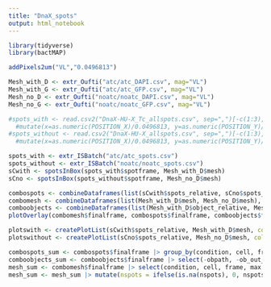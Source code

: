 ```yaml
---
title: "DnaX_spots"
output: html_notebook
---
```




```r
library(tidyverse)
library(bactMAP)
```


```r
addPixels2um("VL","0.0496813")

Mesh_with_D <- extr_Oufti("atc/atc_DAPI.csv", mag="VL")
Mesh_with_G <- extr_Oufti("atc/atc_GFP.csv", mag="VL")
Mesh_no_D <- extr_Oufti("noatc/noatc_DAPI.csv", mag="VL")
Mesh_no_G <- extr_Oufti("noatc/noatc_GFP.csv", mag="VL")
```


```r

#spots_with <- read.csv2("DnaX-HU-X_Tc_allspots.csv", sep=",")[-c(1:3),] |>
  #mutate(x=as.numeric(POSITION_X)/0.0496813, y=as.numeric(POSITION_Y)/0.0496813, frame=as.numeric(FRAME)+1)
#spots_without <- read.csv2("DnaX-HU-X_allspots.csv", sep=",")[-c(1:3),] |>
  #mutate(x=as.numeric(POSITION_X)/0.0496813, y=as.numeric(POSITION_Y)/0.0496813, frame=as.numeric(FRAME)+1)

spots_with <- extr_ISBatch("atc/atc_spots.csv")
spots_without <- extr_ISBatch("noatc/noatc_spots.csv")
sCwith <- spotsInBox(spots_with$spotframe, Mesh_with_D$mesh)
sCno <- spotsInBox(spots_without$spotframe, Mesh_no_D$mesh)

combospots <- combineDataframes(list(sCwith$spots_relative, sCno$spots_relative), listofconditions=list("Tc", "no Tc"))
combomesh <- combineDataframes(list(Mesh_with_D$mesh, Mesh_no_D$mesh), listofconditions=list("Tc", "no Tc"))
comboobjects <- combineDataframes(list(Mesh_with_D$object_relative, Mesh_no_D$object_relative), listofconditions=list("Tc", "no Tc"))
plotOverlay(combomesh$finalframe, combospots$finalframe, comboobjects$finalframe, quantiles=3, by="condition", mag="VL") -> plotOverlay

plotswith <- createPlotList(sCwith$spots_relative, Mesh_with_D$mesh, colorpalette = "RedHot")
plotswithout <- createPlotList(sCno$spots_relative, Mesh_no_D$mesh, colorpalette = "RedHot")
```

```r

combospots_sum <- combospots$finalframe |> group_by(condition, cell, frame, max.width, max.length) |> mutate(nspots = n())
comboobjects_sum <- comboobjects$finalframe |> select(-obpath, -ob_out_x, -ob_out_y, -ob_x, -ob_y) |> distinct() |> group_by(frame, cell, condition, max_um, maxwum) |> summarize(totalobarea = sum(obarea_um), n_objects = max(obnum))
mesh_sum <- combomesh$finalframe |> select(condition, cell, frame, max.width, max.length, max_um, maxwum, area) |> distinct() |> left_join(comboobjects_sum) |> left_join(combospots_sum) 
mesh_sum <- mesh_sum |> mutate(nspots = ifelse(is.na(nspots), 0, nspots), n_objects = ifelse(is.na(n_objects), 0, n_objects))

```